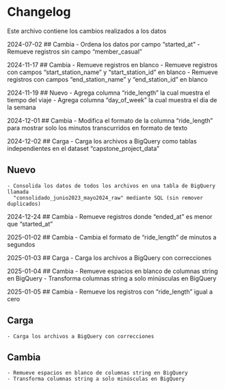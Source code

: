 # Changelog
Este archivo contiene los cambios realizados a los datos

2024-07-02
## Cambia
    - Ordena los datos por campo "started_at"
    - Remueve registros sin campo "member_casual"

2024-11-17
## Cambia
    - Remueve registros en blanco
    - Remueve registros con campos "start_station_name" y "start_station_id" en blanco
    - Remueve registros con campos "end_station_name" y "end_station_id" en blanco

2024-11-19
## Nuevo
    - Agrega columna "ride_length" la cual muestra el tiempo del viaje
    - Agrega columna "day_of_week" la cual muestra el dia de la semana

2024-12-01
## Cambia
    - Modifica el formato de la columna "ride_length" para mostrar solo 
      los minutos transcurridos en formato de texto

2024-12-02
## Carga
    - Carga los archivos a BigQuery como tablas independientes en el dataset 
      "capstone_project_data"

## Nuevo
    - Consolida los datos de todos los archivos en una tabla de BigQuery llamada 
      "consolidado_junio2023_mayo2024_raw" mediante SQL (sin remover duplicados)

2024-12-24
## Cambia
    - Remueve registros donde "ended_at" es menor que "started_at"

2025-01-02
## Cambia
    - Cambia el formato de "ride_length" de minutos a segundos

2025-01-03
## Carga
    - Carga los archivos a BigQuery con correcciones

2025-01-04
## Cambia
    - Remueve espacios en blanco de columnas string en BigQuery
    - Transforma columnas string a solo minúsculas en BigQuery

2025-01-05
## Cambia
    - Remueve los registros con "ride_length" igual a cero

## Carga
    - Carga los archivos a BigQuery con correcciones

## Cambia
    - Remueve espacios en blanco de columnas string en BigQuery
    - Transforma columnas string a solo minúsculas en BigQuery
